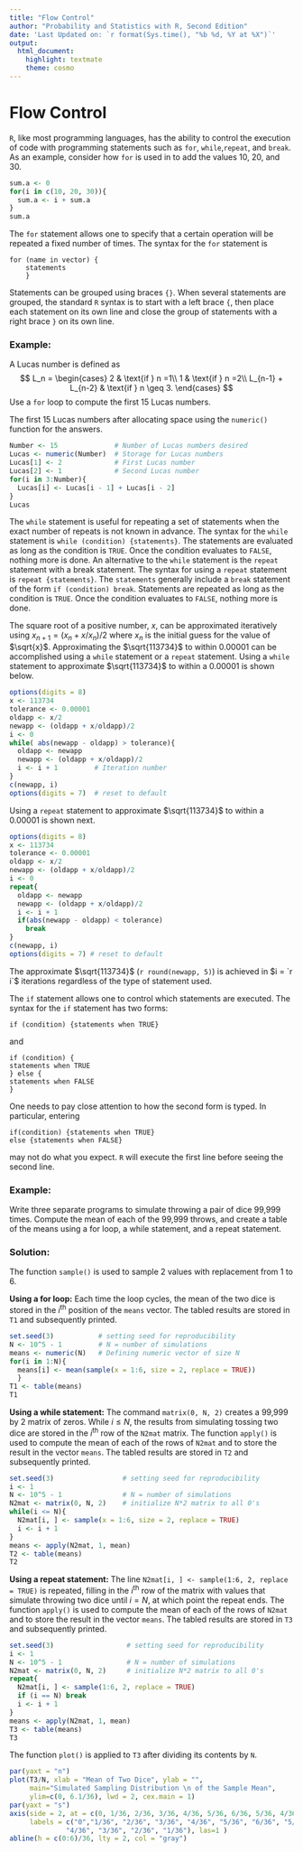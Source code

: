 ```yaml
---
title: "Flow Control"
author: "Probability and Statistics with R, Second Edition"
date: 'Last Updated on: `r format(Sys.time(), "%b %d, %Y at %X")`'
output:
  html_document:
    highlight: textmate
    theme: cosmo
---
```


# Flow Control

`R`, like most programming languages, has the ability to control the execution of code with programming statements such as `for`, `while`,`repeat`, and `break`. As an example, consider how `for` is used in to add the values 10, 20, and 30.

```r
sum.a <- 0
for(i in c(10, 20, 30)){
  sum.a <- i + sum.a
}
sum.a
```


The `for` statement allows one to specify that a certain operation will be repeated a fixed number of times.  The syntax for the `for` statement is 

```
for (name in vector) {
    statements
    }  
```

Statements can be grouped using braces `{}`.  When several statements are grouped, the standard `R` syntax is to start with a left brace `{`, then place each statement on its own line and close the group of statements with a right brace `}` on its own line.  

### Example:

A Lucas number is defined as 
$$
L_n = 
\begin{cases}
2 & \text{if } n =1\\
1 & \text{if } n =2\\
L_{n-1} + L_{n-2} & \text{if } n \geq 3.
\end{cases}
$$
Use a `for` loop to compute the first 15 Lucas numbers.

The first 15 Lucas numbers after allocating space using the `numeric()` function for the answers.

```r
Number <- 15              # Number of Lucas numbers desired 
Lucas <- numeric(Number)  # Storage for Lucas numbers
Lucas[1] <- 2             # First Lucas number 
Lucas[2] <- 1             # Second Lucas number
for(i in 3:Number){
  Lucas[i] <- Lucas[i - 1] + Lucas[i - 2]
}
Lucas
```


The `while` statement is useful for repeating a set of statements when the exact number of repeats is not known in advance.  The syntax for the `while` statement is `while (condition) {statements}`. The statements are evaluated as long as the condition is `TRUE`.  Once the condition evaluates to `FALSE`, nothing more is done.  An alternative to the `while` statement is the `repeat` statement with a break statement.  The syntax for using a `repeat` statement is `repeat {statements}`. The `statements` generally include a `break` statement of the form `if (condition) break`. Statements are repeated as long as the condition is `TRUE`.  Once the condition evaluates to `FALSE`, nothing more is done. 

The square root of a positive number, $x$, can be approximated iteratively using 
$x_{n+1} = (x_n + x/x_n)/2$ where $x_n$ is the initial guess for the value of $\sqrt{x}$. 
Approximating the $\sqrt{113734}$ to within  0.00001 can be accomplished 
using a `while` statement or a `repeat` statement.  Using a `while` statement to approximate $\sqrt{113734}$ to within a 0.00001 is shown below.

```r
options(digits = 8)
x <- 113734
tolerance <- 0.00001
oldapp <- x/2
newapp <- (oldapp + x/oldapp)/2 
i <- 0
while( abs(newapp - oldapp) > tolerance){
  oldapp <- newapp
  newapp <- (oldapp + x/oldapp)/2
  i <- i + 1         # Iteration number
}
c(newapp, i)
options(digits = 7)  # reset to default
```

Using a `repeat` statement to approximate $\sqrt{113734}$ to within a 0.00001 is shown next.

```r
options(digits = 8)
x <- 113734
tolerance <- 0.00001
oldapp <- x/2
newapp <- (oldapp + x/oldapp)/2 
i <- 0
repeat{
  oldapp <- newapp
  newapp <- (oldapp + x/oldapp)/2
  i <- i + 1
  if(abs(newapp - oldapp) < tolerance)
    break
}
c(newapp, i)
options(digits = 7) # reset to default
```

The approximate $\sqrt{113734}$ (`r round(newapp, 5)`) is achieved in $i = `r i`$ iterations regardless of the type of statement used. 



The `if` statement allows one to control which statements are executed.  The syntax for the `if` statement has two forms:

```
if (condition) {statements when TRUE}
```
and
```
if (condition) {
statements when TRUE
} else {
statements when FALSE
}
```

One needs to pay close attention to how the second form is typed.  In particular, entering

```
if(condition) {statements when TRUE}
else {statements when FALSE}
```

may not do what you expect.  `R` will execute the first line before seeing the second line.

### Example: 
Write three separate programs to simulate throwing a pair of dice 99,999 times. Compute the mean of each of the 99,999 throws, and create a table of the means using a for loop, a while statement, and a repeat statement.


### Solution:
The function `sample()` is used to sample 2 values with replacement from 1 to 6.

**Using a for loop:** Each time the loop cycles, the mean of the two dice is stored in the $i^{\text{th}}$ position of the `means` vector.  The tabled results are stored in `T1` and subsequently printed.

```r
set.seed(3)           # setting seed for reproducibility
N <- 10^5 - 1         # N = number of simulations
means <- numeric(N)   # Defining numeric vector of size N
for(i in 1:N){
  means[i] <- mean(sample(x = 1:6, size = 2, replace = TRUE))
  }
T1 <- table(means)
T1
```

**Using a while statement:** The command `matrix(0, N, 2)` creates a 99,999 by 2 matrix of zeros.  While $i \leq N$, the results from simulating tossing two dice  are stored in the $i^\text{th}$ row of the `N2mat` matrix.  The function `apply()` is used to compute the mean of each of the rows of `N2mat` and to store the result in the vector `means`.  The tabled results are stored in `T2` and subsequently printed.

```r
set.seed(3)                 # setting seed for reproducibility
i <- 1
N <- 10^5 - 1               # N = number of simulations
N2mat <- matrix(0, N, 2)    # initialize N*2 matrix to all 0's
while(i <= N){
  N2mat[i, ] <- sample(x = 1:6, size = 2, replace = TRUE)
  i <- i + 1
}
means <- apply(N2mat, 1, mean)
T2 <- table(means)
T2
```

**Using a repeat statement:**  The line `N2mat[i, ] <- sample(1:6, 2, replace = TRUE)` is repeated, filling in the $i^\text{th}$ row of the matrix with values that simulate throwing two dice until $i = N$, at which point the repeat ends.  The function `apply()` is used to compute the mean of each of the rows of `N2mat` and to store the result in the vector `means`.  The tabled results are stored in `T3` and subsequently printed.

```r
set.seed(3)                  # setting seed for reproducibility
i <- 1
N <- 10^5 - 1                # N = number of simulations
N2mat <- matrix(0, N, 2)     # initialize N*2 matrix to all 0's
repeat{
  N2mat[i, ] <- sample(1:6, 2, replace = TRUE)
  if (i == N) break
  i <- i + 1
}
means <- apply(N2mat, 1, mean)
T3 <- table(means)
T3
```

The function `plot()` is applied to `T3` after dividing its contents by `N`.  

```r
par(yaxt = "n")
plot(T3/N, xlab = "Mean of Two Dice", ylab = "", 
     main="Simulated Sampling Distribution \n of the Sample Mean",
     ylim=c(0, 6.1/36), lwd = 2, cex.main = 1)
par(yaxt = "s")
axis(side = 2, at = c(0, 1/36, 2/36, 3/36, 4/36, 5/36, 6/36, 5/36, 4/36, 3/36, 2/36, 1/36), 
     labels = c("0","1/36", "2/36", "3/36", "4/36", "5/36", "6/36", "5/36", 
              "4/36", "3/36", "2/36", "1/36"), las=1 )
abline(h = c(0:6)/36, lty = 2, col = "gray")
```


